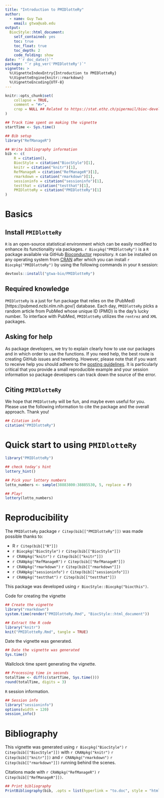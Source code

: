 ```yaml
---
title: "Introduction to PMIDlotteRy"
author: 
  - name: Guy Twa
    email: gtwa@uab.edu
output: 
  BiocStyle::html_document:
    self_contained: yes
    toc: true
    toc_float: true
    toc_depth: 2
    code_folding: show
date: "`r doc_date()`"
package: "`r pkg_ver('PMIDlotteRy')`"
vignette: >
  %\VignetteIndexEntry{Introduction to PMIDlotteRy}
  %\VignetteEngine{knitr::rmarkdown}
  %\VignetteEncoding{UTF-8}  
---
```


```r
knitr::opts_chunk$set(
    collapse = TRUE,
    comment = "#>",
    crop = NULL ## Related to https://stat.ethz.ch/pipermail/bioc-devel/2020-April/016656.html
)
```


```r
## Track time spent on making the vignette
startTime <- Sys.time()

## Bib setup
library("RefManageR")

## Write bibliography information
bib <- c(
    R = citation(),
    BiocStyle = citation("BiocStyle")[1],
    knitr = citation("knitr")[1],
    RefManageR = citation("RefManageR")[1],
    rmarkdown = citation("rmarkdown")[1],
    sessioninfo = citation("sessioninfo")[1],
    testthat = citation("testthat")[1],
    PMIDlotteRy = citation("PMIDlotteRy")[1]
)
```

# Basics

## Install `PMIDlotteRy`

`R` is an open-source statistical environment which can be easily modified to enhance its functionality via packages. `r Biocpkg("PMIDlotteRy")` is a `R` package available via GitHub [Bioconductor](https://github.com/gtwa-bio/PMIDlotteRy) repository. `R` can be installed on any operating system from [CRAN](https://cran.r-project.org/) after which you can install `r Biocpkg("PMIDlotteRy")` by using the following commands in your `R` session:

```r
devtools::install("gtwa-bio/PMIDlotteRy")
```

## Required knowledge

`PMIDlotteRy` is a just for fun package that relies on the (PubMed)[https://pubmed.ncbi.nlm.nih.gov/] database. Each day, `PMIDlotteRy` picks a random article from PubMed whose unique ID (PMID) is the day's lucky number. To interface with PubMed, `PMIDlotteRy` utilizes the `rentrez` and `XML` packages.

## Asking for help

As package developers, we try to explain clearly how to use our packages and in which order to use the functions. If you need help, the best route is creating GitHub issues and tweeting. However, please note that if you want to receive help you should adhere to the [posting guidelines](http://www.bioconductor.org/help/support/posting-guide/). It is particularly critical that you provide a small reproducible example and your session information so package developers can track down the source of the error.

## Citing `PMIDlotteRy`

We hope that `PMIDlotteRy` will be fun, and maybe even useful for you. Please use the following information to cite the package and the overall approach. Thank you!

```r
## Citation info
citation("PMIDlotteRy")
```

# Quick start to using `PMIDlotteRy`

```r
library("PMIDlotteRy")

## check today's hint
lottery_hint()

## Pick your lottery numbers
lotto_numbers <- sample(38883800:38885530, 5, replace = F)

## Play!
lottery(lotto_numbers)
```


# Reproducibility

The `PMIDlotteRy` package `r Citep(bib[["PMIDlotteRy"]])` was made possible thanks to:

* R `r Citep(bib[["R"]])`
* `r Biocpkg("BiocStyle")` `r Citep(bib[["BiocStyle"]])`
* `r CRANpkg("knitr")` `r Citep(bib[["knitr"]])`
* `r CRANpkg("RefManageR")` `r Citep(bib[["RefManageR"]])`
* `r CRANpkg("rmarkdown")` `r Citep(bib[["rmarkdown"]])`
* `r CRANpkg("sessioninfo")` `r Citep(bib[["sessioninfo"]])`
* `r CRANpkg("testthat")` `r Citep(bib[["testthat"]])`

This package was developed using `r BiocStyle::Biocpkg("biocthis")`.


Code for creating the vignette

```r
## Create the vignette
library("rmarkdown")
system.time(render("PMIDlotteRy.Rmd", "BiocStyle::html_document"))

## Extract the R code
library("knitr")
knit("PMIDlotteRy.Rmd", tangle = TRUE)
```

Date the vignette was generated.

```r
## Date the vignette was generated
Sys.time()
```

Wallclock time spent generating the vignette.

```r
## Processing time in seconds
totalTime <- diff(c(startTime, Sys.time()))
round(totalTime, digits = 3)
```

`R` session information.

```r
## Session info
library("sessioninfo")
options(width = 120)
session_info()
```



# Bibliography

This vignette was generated using `r Biocpkg("BiocStyle")` `r Citep(bib[["BiocStyle"]])`
with `r CRANpkg("knitr")` `r Citep(bib[["knitr"]])` and `r CRANpkg("rmarkdown")` `r Citep(bib[["rmarkdown"]])` running behind the scenes.

Citations made with `r CRANpkg("RefManageR")` `r Citep(bib[["RefManageR"]])`.

```r
## Print bibliography
PrintBibliography(bib, .opts = list(hyperlink = "to.doc", style = "html"))
```
